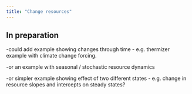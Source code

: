 ```yaml
---
title: "Change resources"
---
```


## In preparation

-could add example showing changes through time - e.g. thermizer example with climate change forcing.

-or an example with seasonal / stochastic resource dynamics

-or simpler example showing effect of two different states - e.g. change in resource slopes and intercepts on steady states?


